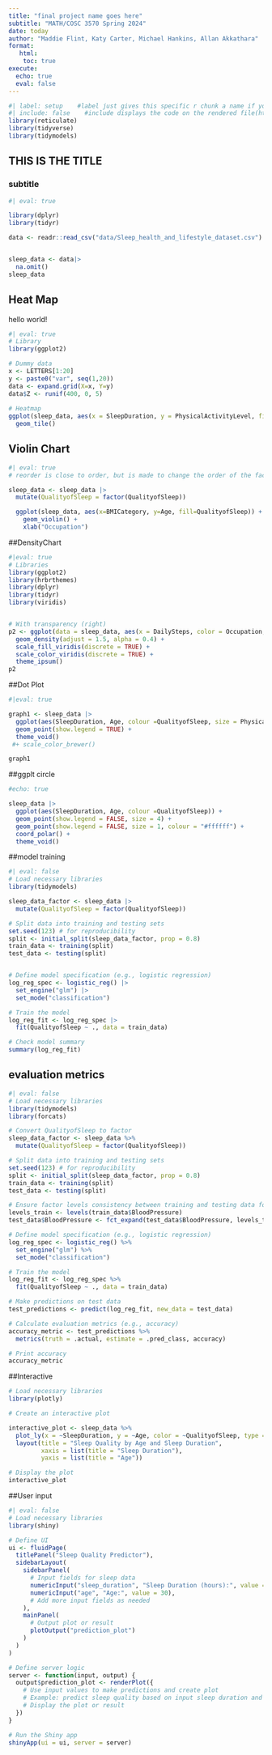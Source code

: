 ```yaml
---
title: "final project name goes here"
subtitle: "MATH/COSC 3570 Spring 2024"
date: today
author: "Maddie Flint, Katy Carter, Michael Hankins, Allan Akkathara"
format: 
   html:
    toc: true
execute:
  echo: true
  eval: false
---
```


```r
#| label: setup    #label just gives this specific r chunk a name if you ever wanna use this chunk later on
#| include: false    #include displays the code on the rendered file(html) if its true and vice versa
library(reticulate)
library(tidyverse)
library(tidymodels)
```

## THIS IS THE TITLE

### subtitle

```r
#| eval: true

library(dplyr)
library(tidyr)

data <- readr::read_csv("data/Sleep_health_and_lifestyle_dataset.csv")


sleep_data <- data|>
  na.omit()
sleep_data
```

## Heat Map

hello world!

```r
#| eval: true
# Library
library(ggplot2)

# Dummy data
x <- LETTERS[1:20]
y <- paste0("var", seq(1,20))
data <- expand.grid(X=x, Y=y)
data$Z <- runif(400, 0, 5)
 
# Heatmap 
ggplot(sleep_data, aes(x = SleepDuration, y = PhysicalActivityLevel, fill= QualityofSleep)) +
  geom_tile()
```

## Violin Chart

```r
#| eval: true
# reorder is close to order, but is made to change the order of the factor levels.

sleep_data <- sleep_data |>
  mutate(QualityofSleep = factor(QualityofSleep))

  ggplot(sleep_data, aes(x=BMICategory, y=Age, fill=QualityofSleep)) + 
    geom_violin() +
    xlab("Occupation")
```

##DensityChart

```r
#|eval: true
# Libraries
library(ggplot2)
library(hrbrthemes)
library(dplyr)
library(tidyr)
library(viridis)


# With transparency (right)
p2 <- ggplot(data = sleep_data, aes(x = DailySteps, color = Occupation, fill = BMICategory)) +
  geom_density(adjust = 1.5, alpha = 0.4) +
  scale_fill_viridis(discrete = TRUE) +
  scale_color_viridis(discrete = TRUE) +
  theme_ipsum()
p2
```

##Dot Plot

```r
#|eval: true

graph1 <- sleep_data |>
  ggplot(aes(SleepDuration, Age, colour =QualityofSleep, size = PhysicalActivityLevel)) + 
  geom_point(show.legend = TRUE) + 
  theme_void() 
 #+ scale_color_brewer()

graph1
```

##ggplt circle

```r
#echo: true

sleep_data |>
  ggplot(aes(SleepDuration, Age, colour =QualityofSleep)) + 
  geom_point(show.legend = FALSE, size = 4) + 
  geom_point(show.legend = FALSE, size = 1, colour = "#ffffff") + 
  coord_polar() + 
  theme_void()
```

##model training

```r
#| eval: false
# Load necessary libraries
library(tidymodels)

sleep_data_factor <- sleep_data |>
  mutate(QualityofSleep = factor(QualityofSleep))

# Split data into training and testing sets
set.seed(123) # for reproducibility
split <- initial_split(sleep_data_factor, prop = 0.8)
train_data <- training(split)
test_data <- testing(split)


# Define model specification (e.g., logistic regression)
log_reg_spec <- logistic_reg() |>
  set_engine("glm") |>
  set_mode("classification")

# Train the model
log_reg_fit <- log_reg_spec |>
  fit(QualityofSleep ~ ., data = train_data)

# Check model summary
summary(log_reg_fit)

```

## evaluation metrics

```r
#| eval: false
# Load necessary libraries
library(tidymodels)
library(forcats)

# Convert QualityofSleep to factor
sleep_data_factor <- sleep_data %>%
  mutate(QualityofSleep = factor(QualityofSleep))

# Split data into training and testing sets
set.seed(123) # for reproducibility
split <- initial_split(sleep_data_factor, prop = 0.8)
train_data <- training(split)
test_data <- testing(split)

# Ensure factor levels consistency between training and testing data for BloodPressure variable
levels_train <- levels(train_data$BloodPressure)
test_data$BloodPressure <- fct_expand(test_data$BloodPressure, levels_train)

# Define model specification (e.g., logistic regression)
log_reg_spec <- logistic_reg() %>%
  set_engine("glm") %>%
  set_mode("classification")

# Train the model
log_reg_fit <- log_reg_spec %>%
  fit(QualityofSleep ~ ., data = train_data)

# Make predictions on test data
test_predictions <- predict(log_reg_fit, new_data = test_data)

# Calculate evaluation metrics (e.g., accuracy)
accuracy_metric <- test_predictions %>%
  metrics(truth = .actual, estimate = .pred_class, accuracy)

# Print accuracy
accuracy_metric
```

##Interactive

```r
# Load necessary libraries
library(plotly)

# Create an interactive plot
```

```r
interactive_plot <- sleep_data %>%
  plot_ly(x = ~SleepDuration, y = ~Age, color = ~QualityofSleep, type = "scatter", mode = "markers") %>%
  layout(title = "Sleep Quality by Age and Sleep Duration",
         xaxis = list(title = "Sleep Duration"),
         yaxis = list(title = "Age"))

# Display the plot
interactive_plot

```

##User input

```r
#| eval: false
# Load necessary libraries
library(shiny)

# Define UI
ui <- fluidPage(
  titlePanel("Sleep Quality Predictor"),
  sidebarLayout(
    sidebarPanel(
      # Input fields for sleep data
      numericInput("sleep_duration", "Sleep Duration (hours):", value = 7),
      numericInput("age", "Age:", value = 30),
      # Add more input fields as needed
    ),
    mainPanel(
      # Output plot or result
      plotOutput("prediction_plot")
    )
  )
)

# Define server logic
server <- function(input, output) {
  output$prediction_plot <- renderPlot({
    # Use input values to make predictions and create plot
    # Example: predict sleep quality based on input sleep duration and age
    # Display the plot or result
  })
}

# Run the Shiny app
shinyApp(ui = ui, server = server)
```

